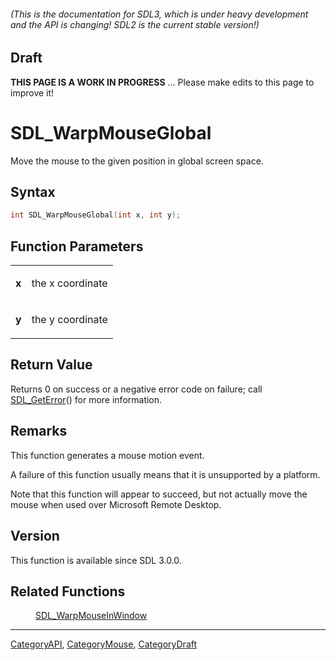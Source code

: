 ====== (This is the documentation for SDL3, which is under heavy development and the API is changing! SDL2 is the current stable version!) ======

== Draft ==

'''THIS PAGE IS A WORK IN PROGRESS''' ... Please make edits to this page to improve it!


<!-- #*^*^*^*^*See https://wiki.libsdl.org/SGFunctions for details on editing this page*^*^*^*^* -->
= SDL_WarpMouseGlobal =

Move the mouse to the given position in global screen space.

== Syntax ==

<syntaxhighlight lang='c'>
int SDL_WarpMouseGlobal(int x, int y);
</syntaxhighlight>

== Function Parameters ==

{|
|'''x'''
|the x coordinate
|-
|'''y'''
|the y coordinate
|}

== Return Value ==

Returns 0 on success or a negative error code on failure; call
[[SDL_GetError]]() for more information.

== Remarks ==

This function generates a mouse motion event.

A failure of this function usually means that it is unsupported by a
platform.

Note that this function will appear to succeed, but not actually move the
mouse when used over Microsoft Remote Desktop.

== Version ==

This function is available since SDL 3.0.0.

== Related Functions ==

:[[SDL_WarpMouseInWindow]]

----
[[CategoryAPI]], [[CategoryMouse]], [[CategoryDraft]]
<!-- #See the Style Guide for instructions on editing the footer. -->


